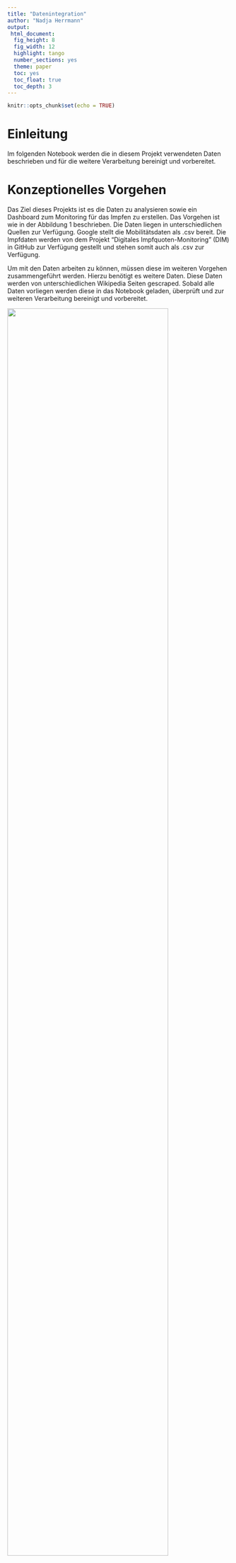 ```yaml
---
title: "Datenintegration"
author: "Nadja Herrmann"
output:
 html_document:
  fig_height: 8
  fig_width: 12
  highlight: tango
  number_sections: yes
  theme: paper
  toc: yes
  toc_float: true
  toc_depth: 3
---
```


```r
knitr::opts_chunk$set(echo = TRUE)
```

# Einleitung {.sidebar}

Im folgenden Notebook werden die in diesem Projekt verwendeten Daten beschrieben und für die weitere Verarbeitung bereinigt und vorbereitet.

# Konzeptionelles Vorgehen

Das Ziel dieses Projekts ist es die Daten zu analysieren sowie ein Dashboard zum Monitoring für das Impfen zu erstellen. Das Vorgehen ist wie in der Abbildung 1 beschrieben. Die Daten liegen in unterschiedlichen Quellen zur Verfügung. Google stellt die Mobilitätsdaten als .csv bereit. Die Impfdaten werden von dem Projekt "Digitales Impfquoten-Monitoring" (DIM) in GitHub zur Verfügung gestellt und stehen somit auch als .csv zur Verfügung.

Um mit den Daten arbeiten zu können, müssen diese im weiteren Vorgehen zusammengeführt werden. Hierzu benötigt es weitere Daten. Diese Daten werden von unterschiedlichen Wikipedia Seiten gescraped. Sobald alle Daten vorliegen werden diese in das Notebook geladen, überprüft und zur weiteren Verarbeitung bereinigt und vorbereitet.

<img src="files/Input_R.png" style="width:85%">

__Abbildung 1__: Konzeptionelles Vorgehen, Eigene Darstellung 2021

# Notwendige Pakete laden

Die folgenden Pakete werden für dieses Notebook benötigt:

```r
library(tidyverse)
library(ggplot2) #Visualisierung
library(rvest) #Web scraping
library(robotstxt)
```

# Datenbeschaffung und Beschreibung

## Mobilitätsdaten (Datensatz 1) 

Google liefert mit dem Datensatz „Mobilitätsbericht“ Informationen dazu, was sich durch die Regelungen 
zur Bekämpfung der Coronakrise hinsichtlich dem Mobilitätsaufkommen geändert hat. In den 
Mobilitätsberichten werden Bewegungstrends nach Region (Bundesland) für verschiedene Kategorien 
dargestellt. Sie zeigen Änderungen für jede Kategorie in einer Region auf. Es wird die Mobilität am Tag 
des Berichts mit der des Referenztags verglichen und die Veränderung wird in Prozent aufgezeigt. Ein 
Referenztag repräsentiert einen normalen Wert für den entsprechenden Wochentag. Der Referenztag 
ist der Medianwert der fünf Wochen vom 3. Januar bis 6. Februar 2020.
Alle Mobilitätsberichte sind nach Orten aufgeschlüsselt und zeigen, wie sich die Zahl der Besuche an 
Orten wie zum Beispiel Lebensmittelgeschäften und Parks verändert hat. Die Daten von Google stehen 
unter dem folgenden [Link](https://www.google.com/covid19/mobility/?hl=de) zur Verfügung.

### Beschreibung der Variablen


| Variable            | Beschreibung    |  
| ------------------- |:---------------:|
|Country region code  |ISO Code         |
|Country region       |Land             |
|sub_region_1         |Bundesland       |
|sub_region_2         |Bundesland Zusatz|
|metro_area           |Keine Einträge|
|iso_3166_2_code      |Keine Einträge|
|census_fips_code     |Keine Einträge|
|place_id             |tbd|
|date                 |Datum|
|retail_and_recreation|Einzelhandel und Erholung|
|grocery_and_pharmacy|Lebensmittel und Apotheken|
|parks | Park (z.B.: Öffentlicher Park, Schloss, Waldgebiete|
|transit_stations |Transitstationen|
|workplaces |Arbeitsstätten|
|residential |Haus und Wohnungen|

## Impfdaten (Datensatz 2)

Die COVID-19-Impfung kann einen Wendepunkt in der Kontrolle der COVID-19-Pandemie darstellen und erfährt daher hohes Maß an öffentlicher Aufmerksamkeit. Einführung und Umsetzung der COVID-19-Impfung gehen mit besonderen Herausforderungen einher, die bei der Impfdatenerfassung zu berücksichtigen sind.

In diesem Kontext ist es Ziel des Projekts "Digitales Impfquoten-Monitoring" (DIM), tagesaktuell und bundesweit die Impfquote zu erfassen und aufbereitet darzustellen. Die Daten stehen 
unter dem folgenden [Link](https://github.com/robert-koch-institut/COVID-19-Impfungen_in_Deutschland) zur Verfügung.

### Beschreibung der Variablen

| Variable      | Beschreibung  |  
| ------------- |:-------------:|
| Impfdatum     | Impfdatum|
| BundeslandID_Impfort| ID 1-16|
| Impfstoff| Name Impfstoff|
| Impfserie|Serie der Impfung|
| Anzahl|Anzahl Geimpfte Personen|

## Bundesland_ID (Anreicherung der Daten)

Da in dem Datensatz der Mobilitätsdaten das Bundesland gegeben ist und in dem Datensatz der Impfdaten lediglich die Bundesland ID gegeben ist, wird zur Zusammenführung dieser beider Datensätze eine Anreicherung der Daten benötigt. Diese Anreicherung ist die Zuordnung der ID zum Bundesland. Die Daten stehen unter dem folgenden Link zur Verfügung: [Link](https://de.wikipedia.org/wiki/Amtlicher_Gemeindeschl%C3%BCssel).

### Beschreibung der Variablen

| Variable      | Beschreibung  |  
| ------------- |:-------------:|
| ID            |ID 1-16        |
| Bundesland    |Name Bundesland|


### Webscraping Länderschlüssel

In diesem Abschnitt wird die **Bundesland ID** mit Hilfe von Webscraping aus **Wikipedia** extrahiert. Es gibt eine eigene Wikipediaseite für amtliche Gemeindeschlüssel. Hier befindet sich in der ersten Tabelle die aktuellen Länderschlüssel mit den jeweiligen Bundesländern (Abbildung 2).

<img src="files/Wikipedia_1.png" style="width:100%">

__Abbildung 2__: Amtliche Länderschlüssel, Wikipedia 2021

Zuerst wird mit der Funktion paths_allowed überprüft ob Informationen der Seite gescraped werden dürfen.

```r
paths_allowed("de.wikipedia.org")
```

Der nächste Schritt ist die Zuweisung der URL und die Identifikation des XPaths. Hierzu wird die Tabelle auf der Seite untersucht. 

```r
url = "https://de.wikipedia.org/wiki/Amtlicher_Gemeindeschl%C3%BCssel"
```

Im weiteren Vorgehen wird die Extraktionsfunktion definiert, der gescrapte Inhalt als tibble abgelegt und entsprechend der Variablennamen angepasst.
```r
scraping <- url %>%
  read_html() %>%
  html_node(xpath = '//*[@id="mw-content-text"]/div[1]/table/tbody/tr/td[1]/table') %>%
  html_table(fill = TRUE)
```

```r
scraping <- scraping %>%
    as_tibble()
```

```r
scraping <- 
    scraping %>%
    rename(
    ID = "#",
    Bundesland = "Land"
    )
```

Die Tabelle wird als .csv für die weitere Verarbeitung gespeichert.

```r
write_csv(scraping,"../Website/Daten_Input/Mapping.csv")
```


## Anzahl Einwohner pro Bundesland (Anreicherung der Daten)

### Beschreibung der Variablen

| Variable      | Beschreibung  |  
| ------------- |:-------------:|
| ID            |ID 1-16        |
| Bundesland    |Name Bundesland|

### Webscraping

In diesem Abschnitt wird die **Anzahl der Einwohner pro Bundesland** mit Hilfe von Webscraping aus **Wikipedia** extrahiert. Es gibt eine eigene Wikipediaseite für die Bevölkerungszahlen. Hier befindet sich eine Tabelle welche die Einwohnerzahlen pro Bundesland abbildet (Abbildung 3). Die für uns interessanten Daten sind lediglich die aktuellsten Bevölerungszahlen sowie die Zuordnung zu den Bundesländern. Deshalb wird im weiteren Verlauf das Crawling sowie die entsprechende Datenbereinigung durchgeführt. Weil sich das Scraping vom vorherigen Vorgehen nicht unterscheidet wird es im weiteren Verlauf nicht genauer beschrieben.

<img src="files/Wikipedia_2.png" style="width:100%">

__Abbildung 3:__ Bevölerungszahlen, Wikipedia 2021


```r
url_second = "https://de.wikipedia.org/wiki/Liste_der_deutschen_Bundesl%C3%A4nder_nach_Bev%C3%B6lkerung"
```

```r
#scraping_second <- url_second %>%
#  read_html() %>%
#  html_node(xpath = '//*[@id="mw-content-text"]/div[1]/table/thead') %>%
#  html_table(fill = TRUE)
```


```r
#scraping_second <- scraping_second %>%
#      as_tibble()
```


```r
#write_csv(scraping_second,"../Website/Daten_Input/Bundesland_Einwohner.csv")
```

```r
anzahl <- read.csv("../Website/Daten_Input/Bundesland_Einwohner.csv", sep = ",")
```

```r
glimpse(anzahl)
```

So wie die Daten nach dem Scraping vorliegen, kann damit noch nicht gearbeitet werden. Im folgenden Abschnitt wird die Bereinigung der Daten beschrieben. 

Als ersten Schritt werden die gewünschten Spalten in __Einwohner_2020__ und __Bundesland__ umbenannt und zur weiteren Bearbeitung ausgewählt.

```r
anzahl <- anzahl %>% 
          rename(Einwohner_2020 = "Einwohner",
                 Bundesland = "Bundesland...Jahr") %>%
          select(Einwohner_2020, Bundesland)
```

```r
glimpse(anzahl)
```

Die erste Zeile enthält Informationen über die eigentlichen Spaltenüberschriften. Diese Zeile wird entfernt.

```r
anzahl <- anzahl[-1,]
```

Mit Hilfe von der Funktion __gsub__ werden alle ungewünschten Ausdrücke wie zum Beispiel "Ã¼" identifiziert und ersetzt. Um die Spalteneinträge zu teilen wird ein __/__ eingefügt. Mit Hilfe dieses Satzzeichens wird im nächsten Schritt die Spalte entsprechend bereinigt.

```r
anzahl$Bundesland <- gsub('Ã¼', 'ü', anzahl$Bundesland)
anzahl$Bundesland <- gsub('Â', '/', anzahl$Bundesland)
```

```r
anzahl <- anzahl %>% 
          separate(Bundesland, into=c('Bundesland', 'Bundesland2'), sep = '/', extra = "merge") %>% 
          select(Einwohner_2020, Bundesland) %>% 
          mutate_all(funs(gsub("\\.","",.)))
anzahl
```

Als letzten Schritt wird der Typ der Spalte __Einwohner_2020__ in __integer__ geändert.

```r
anzahl <- transform(anzahl, Einwohner_2020 = as.integer(Einwohner_2020))
```

```r
glimpse(anzahl)
```

```r
write_csv(anzahl,"../Website/Daten_Output/Einwohnerzahl.csv")
```

# Daten importieren

## Mobilitätsdaten
```r

mobility_report <- read.csv("../Website/Daten_Input/Global_Mobility_Report.csv")
```

## Impfdaten
```r
vaccine_report <-  read.csv("../Website/Daten_Input/Aktuell_Deutschland_Bundeslaender_COVID-19-Impfungen.csv")
```

## Bundesland_ID

```r
id <- read.csv("../Website/Daten_Input/Mapping.csv", sep = ",")
```


## Einwohnerzahl

```r
population <- read.csv("../Website/Daten_Output/Einwohnerzahl.csv")
```

# Datenexploration

## Mobility_report

### Überblick über die Daten

```r
glimpse(mobility_report)
```

```r
no_cols<- ncol(mobility_report)
```

```r
no_rows<-nrow(mobility_report)
```

Die Mobilitätsdaten bestehen aus `r no_cols` Spalten und `r no_rows` Zeilen.

```r
is.na(mobility_report)
```

Die Spalten __census_fips_code__, __sub_region_2__ und __metro_area__ haben keine Elemente.

### Analyse der Daten

```r
mobility_report %>% 
  select(date) %>% 
  summarise(max = max(date, na.rm = TRUE), min = min(date, na.rm = TRUE)) 
```

Der Zeitraum der Betrachtung liegt zwischen dem __15.02.2020__ und dem __19.10.2021__. Am 15.02.2021 lagen die ersten Mobilitätsdaten zur Auswertung vor. Am 19.10.2021 wurde für dieses Projekt der Datensatz abgerufen.

```r
no_country <- mobility_report %>% 
              count(country_region_code, sort = TRUE)
```

Es werden die Mobilitätsdaten von 135 Ländern in dem Datensatz betrachtet.

```r
top_country <- mobility_report %>% 
              count(country_region, sort = TRUE) %>% 
              slice(1:5)
```

Die Länder für die es am meisten Mobilitätsdaten gibt, also die meisten Tage aufgenommen wurden, sind USA, Brasilien, Indien, Türkei und Argentinien.

```r
mobility_report %>% 
  group_by(country_region) %>% 
  summarise(med=mean(retail_and_recreation_percent_change_from_baseline, na.rm = TRUE),
            min=min(retail_and_recreation_percent_change_from_baseline, na.rm = TRUE),
            max=max(retail_and_recreation_percent_change_from_baseline, na.rm = TRUE)) %>%
  arrange(desc(med)) %>% 
  slice(1:5)
```

Wird das Attribut "retail_and_recreation_percent_change_from_baseline" genauer betrachtet fällt auf, dass die Abweichung entgegen des Referenzwertes in den positiven Bereich sowie in den negativen Bereich in den Ländern Yemen, Libya, Niger, Afghanistan und Papua New Guinea sehr hoch ist. Das bedeutet, dass an bestimmten Tagen im Bereich Einzelhandel das Mobilitätsaufkommen sehr hoch entgegen des Referenzwertes oder sehr niedrig war.

```r
mobility_report %>% 
  group_by(country_region) %>% 
  summarise(med=mean(grocery_and_pharmacy_percent_change_from_baseline, na.rm = TRUE),
            min=min(grocery_and_pharmacy_percent_change_from_baseline, na.rm = TRUE),
            max=max(grocery_and_pharmacy_percent_change_from_baseline, na.rm = TRUE)) %>%
  arrange(desc(med)) %>% 
  slice(1:5)
```

Im Vergleich zu der Kategorie Einzelhandel und Freizeit ist in der Kategorie Lebensmittel und Apotheke die Verteilung für die Länder Libya, Mongolia, Ägypten, Burkina Faso und Yemen in den positiven Bereich höher. Bedeutet, dass das Mobilitätsaufkommen im Vergleich zum Referenzwert in den positiven Bereich stark abweicht und die Bewohner in dieser Kategorie trotz Corona vermehrt unterwegs waren.

```r
mobility_report %>% 
  group_by(country_region) %>% 
  summarise(med=mean(workplaces_percent_change_from_baseline, na.rm = TRUE),
            min=min(workplaces_percent_change_from_baseline, na.rm = TRUE),
            max=max(workplaces_percent_change_from_baseline, na.rm = TRUE)) %>%
  arrange(desc(med)) %>% 
  slice(1:5)
```

Ein anderes extrem ist bei der Kategorie Arbeitsstätte zu beobachten. Über den gesamten Betrachtungszeitraum scheint im Mittel die Anzahl der Besuche am Arbeitsplatz relativ gering bzw im negativen Bereich zu sein. Insbesondere in Burkina Faso scheint die Anzahl der Besuche zu Arbeitsstätten über den Betrachtungszeitraum hinweg einen negativen Trend zu haben.

```r
ggplot(mobility_report %>% 
         filter(country_region == "Yemen" | country_region == "Libya"| country_region == "Niger"| country_region == "Germany"), 
       aes(x = retail_and_recreation_percent_change_from_baseline)) + 
       geom_histogram(binwidth = 25) + 
        facet_wrap(~ country_region)


```

## Impfdaten

### Überblick über die Daten

```r
glimpse(vaccine_report)
```

```r
no_rows_vaccine<-nrow(vaccine_report)
```

```r
no_cols_vaccine<- ncol(vaccine_report)
```

Die Impfdaten bestehen aus `r no_cols_vaccine` Spalten und `r no_rows_vaccine` Zeilen. Der Datensatz enthält Informationen über das Impfdatum, das Bundesland in welchem die Impfung verabreicht wurde, den geimpften Impfstoff und die Serie aus welcher der Impfstoff vorliegt sowie die Anzahl der verabreichten Impfdosen.

```r
is.na(vaccine_report)
```

Der Datensatz ist vollständig, keine Elemente fehlen in den Spalten.

### Analyse der Daten

```r
vaccine_report %>% 
  select(Impfdatum) %>% 
  summarise(max = max(Impfdatum, na.rm = TRUE), min = min(Impfdatum, na.rm = TRUE)) 
```

Bei den Impfdaten wird der Zeitraum vom 27.12.2020 bis zum 15.10.2021 betrachtet. Der Start des Zeitraums ist somit ca. 1 Jahr später was der Zeit zur Enticklung der Impfstoffe entspricht.

```r
vaccine_report %>% 
  count(BundeslandId_Impfort) 
```

Für 17 Bundesländer wurden die Impfdaten aufgenommen. Das 17te Bundesland ist in diesem Falls Deutschland. Hier konnte keine genaue Zuordnung gemacht werden. Zur weiteren Betrachtung wird diese ID nicht weiter berücksichtigt.

Im Datensatz sind die vier Impfstoffe aufgeführt:

```r
vaccine_report %>% 
  group_by(Impfstoff) %>% 
  summarise(sum = sum(Anzahl)) %>% 
  arrange(desc(sum))
```

Der häufigste Impfstoff ist __Comirnaty/Biontech__ gefolgt von __AstraZeneca__ und __Moderna__. Der Impfstoff mit den am wenigsten verabreichten Dosen ist __Janssen__. Bei dem Impfstoff __Janssen__ wird der Schutz bereits nach einer verabreichten Dosis erreicht. Daraus lässt sich der deutliche Unterschied zu den anderen Impfstoffen erklären.

Analysen bezogen auf die Bundesländer können erst nach den weiteren Schritten erfolgen. Da in dem Impfdatensatz lediglich die Bundesland ID gegeben ist:

```r
vaccine_report %>%
  group_by(BundeslandId_Impfort) %>% 
  summarise(sum = sum(Anzahl)) %>% 
  arrange(desc(sum))
```

# Datenbereinigung und Vorbereitung

Die Datenqualität ist der wichtigste Aspekt zur optimalen und fehlerfreien Auswertung der Daten. 
In dem folgenden Kapiteln wird sowohl die Bereinigung der beiden Datensätze als auch die Erstellung neuer, für die 
Datenauswertung relevanter Tabellen, schrittweise erläutert.

Im konzeptionellen Vorgehen befinden wir uns jetzt im zweiten Schritt __Data Processing__.

<img src="files/Input_R_3.png" style="width:85%">

__Abbildung 4__: Konzeptionelles Vorgehen, Eigene Darstellung 2021

## Mobility_report

Da das Projektziel ist, Deutschland bei dem Impffortschritt zu unterstützen, wird als erstes nach dem __country_region_code__ gefiltert.

```r
mobility_germany <- mobility_report %>% 
          filter(country_region_code %in% c("DE"))
```

In Abschnitt 3 wurde identifieziert, dass die Variablen: "sub_region_2", "metro_area", "census_fips_code" keine Elemente enthalten. Die Variable "place_id" ist für die weitere Betrachtung nicht relevant. Aus diesem Grund werden diese Variablen aus dem Datensatz eliminiert:

```r
excluded_vars <- c("sub_region_2", "metro_area", "census_fips_code", "place_id")

mobility_germany <- select(mobility_germany, -excluded_vars)
```

Im nächsten Schritt wird überprüft ob alle Bundesländer in dem Datensatz enthalten sind und die gleiche Anzahl an Einträgen haben.

```r
mobility_germany %>% 
  group_by(sub_region_1) %>%
  count(sub_region_1)
```

Alle 16 Bundesländer sind im Datensatz enthalten. Im nächsten Schritt wird das __Ã¼__ mit dem __ü__ ersetzt.

```r
mobility_germany$sub_region_1 <- gsub('Ã¼', 'ü', mobility_germany$sub_region_1)
```

In dem Datensatz gibt es eine Zeile die keinem Bundesland zugeordnet ist. Hier sind die Werte für Deutschland hinterlegt. Da in dem Projekt auf Bundeslandebene gearbeitet wird kann diese Zeile entfallen.

```r
mobility_germany <- mobility_germany %>% 
      filter(sub_region_1 != "")
```

Im letzten Schritt werden die Variablennamen und die Bundeslandbezeichungen (Englisch in Deutsch) geändert:


```r
mobility_germany <- mobility_germany %>% 
      rename(iso_code = "iso_3166_2_code",
             retail_and_recreation = "retail_and_recreation_percent_change_from_baseline",
             grocery_and_pharmacy = "grocery_and_pharmacy_percent_change_from_baseline",
             parks = "parks_percent_change_from_baseline",
             transit_stations = "transit_stations_percent_change_from_baseline",
             workplaces = "workplaces_percent_change_from_baseline",
             residential = "residential_percent_change_from_baseline")
```

```r
mobility_germany <- mobility_germany %>% 
                    mutate(sub_region = case_when(sub_region_1 == "Bavaria" ~ "Bayern",
                                            sub_region_1 == "Lower Saxony" ~ "Niedersachsen",
                                            sub_region_1 == "North Rhine-Westphalia" ~ "Nordrhein-Westfalen",
                                            sub_region_1 == "Rhineland-Palatinate" ~ "Rheinland-Pfalz",
                                            sub_region_1 == "Saxony" ~ "Sachsen",
                                            sub_region_1 == "Saxony-Anhalt" ~ "Sachsen-Anhalt",
                                            sub_region_1 == "Thuringia" ~ "Thüringen",
                                            sub_region_1 == "Baden-Württemberg" ~ "Baden-Württemberg",
                                            sub_region_1 == "Berlin" ~ "Berlin",
                                            sub_region_1 == "Brandenburg" ~ "Brandenburg",
                                            sub_region_1 == "Bremen" ~ "Bremen",
                                            sub_region_1 == "Hamburg" ~ "Hamburg",
                                            sub_region_1 == "Hessen" ~ "Hessen",
                                            sub_region_1 == "Mecklenburg-Vorpommern" ~ "Mecklenburg-Vorpommern",
                                            sub_region_1 == "Saarland" ~ "Saarland",
                                            sub_region_1 == "Schleswig-Holstein" ~ "Schleswig-Holstein",
                                            )) 
```

```r
mobility_germany <- select(mobility_germany, - sub_region_1)
```

## Vaccine_report

Da beide Datensätze zusammengeführt werden, erfolgt im nächsten Schitt die Anpassung der Spaltennamen.

```r
vaccine_report <- vaccine_report %>% 
              rename(date = "Impfdatum",
                     ID = "BundeslandId_Impfort"
                     )
```

```r
names(vaccine_report)
```

Wie im dritten Abschnitt bereits beschrieben fehlt zur genauen Zuordnung der Bundesland ID der Bundeslandname. Hierfür wurde eine Mappingtabelle aus Wikipedia gescraped. Diese wird zur Zusammenführung ebenfalls vorbereitet.

```r
id$Bundesland <- gsub('Ã¼', 'ü', id$Bundesland)
```

Die Bundeslandnamen weichen von den anderen Datensätzen ab. Deshalb werden die Bezeichnungen entsprechend angepasst:

```r
id <- id %>% 
            mutate(Bundesland = case_when(Bundesland == "Freistaat Bayern" ~ "Bayern",
                                          Bundesland == "Niedersachsen" ~ "Niedersachsen",
                                          Bundesland == "Nordrhein-Westfalen" ~ "Nordrhein-Westfalen",
                                          Bundesland == "Rheinland-Pfalz" ~ "Rheinland-Pfalz",
                                          Bundesland == "Freistaat Sachsen" ~ "Sachsen",
                                          Bundesland == "Sachsen-Anhalt" ~ "Sachsen-Anhalt",
                                          Bundesland == "Freistaat Thüringen" ~ "Thüringen",
                                          Bundesland == "Baden-Württemberg" ~ "Baden-Württemberg",
                                          Bundesland == "Berlin" ~ "Berlin",
                                          Bundesland == "Brandenburg" ~ "Brandenburg",
                                          Bundesland == "Freie Hansestadt Bremen" ~ "Bremen",
                                          Bundesland == "Freie und Hansestadt Hamburg" ~ "Hamburg",
                                          Bundesland == "Hessen" ~ "Hessen",
                                          Bundesland == "Mecklenburg-Vorpommern" ~ "Mecklenburg-Vorpommern",
                                          Bundesland == "Saarland" ~ "Saarland",
                                          Bundesland == "Schleswig-Holstein" ~ "Schleswig-Holstein",
                                          ))
```

Über einen __left join__ wird der Datensatz __vaccine_report__ und __id__ zusammengeführt und als __vaccine_report__ abgelegt:

```r
vaccine_report <- left_join(vaccine_report, id, by = c("ID"))
```

```r
glimpse(vaccine_report)
```

Für die weitere Analyse wird die Anzahl der Einwohner pro Bundesland benötigt. Hierfür wurden die notwendigen Informationen über das Webscraping zur Verfügung gestellt. Im folgenden Abschnitt wird der Datensatz __population__ zu dem Datensatz __vaccine_report__ hinzugefügt:
```r
population$Bundesland <- gsub('Ã¼', 'ü', population$Bundesland)
```

```r
vaccine_report <- left_join(vaccine_report, population, by = c("Bundesland"))
```

Der gewünschte Datensatz ist jetzt verfügbar und kann im nächsten Abschnitt mit den Mobilitätsdaten kombiniert werden.

```r
glimpse(vaccine_report)
```

## Zusammenführung der Datensätze

Die Zusammenführung der beiden Datensätze erfolgt über die Variablen __date__ und __Bundesland__ bzw. __sub_region__:

```r
mobility_vaccine <- merge(vaccine_report, mobility_germany, by.x=c("date", "Bundesland"), by.y=c("date", "sub_region"))
```


Der finale Datensatz wird als .csv gespeichert und abgelegt:

```r
write.csv(mobility_vaccine, "../Website/Daten_Output/Mobility_vaccine.csv")
```
